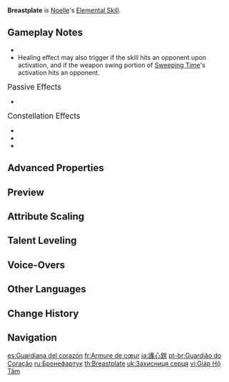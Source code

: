 {{Talent Infobox
|image         = Talent Breastplate.png
|character     = Noelle
|type          = Elemental Skill
|info          = Summons protective stone armor, dealing {{Color|Geo DMG}} to surrounding opponents and creating a shield. The shield's DMG Absorption scales based on Noelle's DEF.<br />The shield has the following properties:<ul><li>When Noelle's Normal and Charged Attacks hit a target, they have a certain chance to regenerate HP for all characters.</li><li>Possesses 150% DMG Absorption efficiency against all Elemental and Physical DMG.</li></ul><br />The amount of HP healed when regeneration is triggered scales based on Noelle's DEF.
|scale_att1    = DEF
|scale_att2    = ATK
|utility1      = Shield
|utility2      = Healing
|utility3      = Party
|particles     = 0
|CD            = 24s
|duration      = 12s
|attr1         = Skill DMG
|value1        = 120–255% DEF
|attr2         = DMG Absorption
|value2        = 160–340% DEF + 770–2,117
|attr3         = Healing
|value3        = 21.3%–45.2% DEF + 103–282
|attr4         = Healing Triggering Chance
|value4        = 50–60%
}}
{{Description|Noelle is both a dutiful maid and a valiant knight.}}
'''Breastplate''' is [[Noelle]]'s [[Elemental Skill]].

==Gameplay Notes==
* {{TalentNote|particles|0}}
* Healing effect may also trigger if the skill hits an opponent upon activation, and if the weapon swing portion of [[Sweeping Time]]'s activation hits an opponent.

;<big>Passive Effects</big>
* {{TalentNote|character=Noelle|talent=Breastplate|ascension|2|Nice and Clean}}

;<big>Constellation Effects</big>
* {{TalentNote|constellation|1|I Got Your Back}}
* {{TalentNote|constellation|3|Invulnerable Maid}}
* {{TalentNote|constellation|4|To Be Cleaned}}

==Advanced Properties==
{{Advanced Properties
|title   = Skill DMG
|gu      = 2U
|icdtag  = Elemental Skill
|icdtype = 2.5s/3 Hits
|poise   = 100
|impulse = 3
|blunt   = 1

|title2   = Extra DMG (C4)
|gu2      = 2U
|icdtag2  = Elemental Skill
|icdtype2 = 2.5s/3 Hits
|poise2   = 100
|impulse2 = 3
|blunt2   = 1
}}

==Preview==
{{Preview
|file=Breastplate Preview
}}
{{clr}}

==Attribute Scaling==
{{Talent Scaling
|talentType=Elemental Skill
|levels=14
|order=skilldmg,dmgabsorption,healing,healingtriggeringchance,duration,cd
|titles=Skill DMG (% DEF),DMG Absorption,Healing,Healing Triggering Chance (%),Duration,CD
|skilldmg_1=120
|skilldmg_2=129
|skilldmg_3=138
|skilldmg_4=150
|skilldmg_5=159
|skilldmg_6=168
|skilldmg_7=180
|skilldmg_8=192
|skilldmg_9=204
|skilldmg_10=216
|skilldmg_11=228
|skilldmg_12=240
|skilldmg_13=255
|skilldmg_14=270
|dmgabsorption_1=160% DEF+769
|dmgabsorption_2=172% DEF+846
|dmgabsorption_3=184% DEF+930
|dmgabsorption_4=200% DEF+1020
|dmgabsorption_5=212% DEF+1116
|dmgabsorption_6=224% DEF+1218
|dmgabsorption_7=240% DEF+1327
|dmgabsorption_8=256% DEF+1443
|dmgabsorption_9=272% DEF+1565
|dmgabsorption_10=288% DEF+1693
|dmgabsorption_11=304% DEF+1828
|dmgabsorption_12=320% DEF+1969
|dmgabsorption_13=340% DEF+2117
|dmgabsorption_14=360% DEF+2271
|healing_1=21.28% DEF+102
|healing_2=22.88% DEF+112
|healing_3=24.47% DEF+124
|healing_4=26.6% DEF+136
|healing_5=28.2% DEF+148
|healing_6=29.79% DEF+162
|healing_7=31.92% DEF+177
|healing_8=34.05% DEF+192
|healing_9=36.18% DEF+208
|healing_10=38.3% DEF+225
|healing_11=40.43% DEF+243
|healing_12=42.56% DEF+262
|healing_13=45.22% DEF+282
|healing_14=47.92% DEF+303
|healingtriggeringchance_1=50
|healingtriggeringchance_2=51
|healingtriggeringchance_3=52
|healingtriggeringchance_4=53
|healingtriggeringchance_5=54
|healingtriggeringchance_6=55
|healingtriggeringchance_7=56
|healingtriggeringchance_8=57
|healingtriggeringchance_9=58
|healingtriggeringchance_10=59
|healingtriggeringchance_11=59
|healingtriggeringchance_12=60
|healingtriggeringchance_13=60
|healingtriggeringchance_14=60
|duration=12s
|cd=24s
}}

==Talent Leveling==
{{Talent Upgrade|Noelle}}

==Voice-Overs==
{{Talent VO}}

==Other Languages==
{{Other Languages
|en      = Breastplate
|zhs     = 护心铠
|zhs_rm  = Hù Xīn Kǎi
|zht     = 護心鎧
|zht_rm  = Hù Xīn Kǎi
|zh_tl   = Heart-Protecting Armor
|ja      = 護心鎧
|ja_rm   = Goshingai
|ja_tl   = Heart-Protecting Armor
|ko      = {{tt|호심경|護心鏡}}
|ko_rm   = Hosimgyeong
|ko_tl   = Heart-Protecting Mirror
|ko_note = {{Ko|호심경(護心鏡)}} is one of the copper shards attached to the armor. It is attached to the chest for self-defense.
|es      = Guardiana del corazón
|es_tl   = Guardian of the Heart
|fr      = Armure de cœur
|fr_tl   = Armor of Heart
|ru      = Бронефартук
|ru_tl   = Armored Apron
|th      = Breastplate
|vi      = Giáp Hộ Tâm
|vi_tl   = Heart-Protecting Armor
|de      = Brustpanzer
|de_tl   = Breastplate
|id      = Breastplate
|pt      = Guardião do Coração
|pt_tl   = Guardian of the Heart
|pt_note = ''Guardião'' is a masculine term.
|tr      = Kalbin Zırhı
|tr_tl   = Armor of Heart
|it      = Corazza
|it_tl   = Breastplate
}}

==Change History==
{{Change History|1.0}}

==Navigation==
{{Talent Navbox|Noelle}}

[[es:Guardiana del corazón]]
[[fr:Armure de cœur]]
[[ja:護心鎧]]
[[pt-br:Guardião do Coração]]
[[ru:Бронефартук]]
[[th:Breastplate]]
[[uk:Захисниця серця]]
[[vi:Giáp Hộ Tâm]]